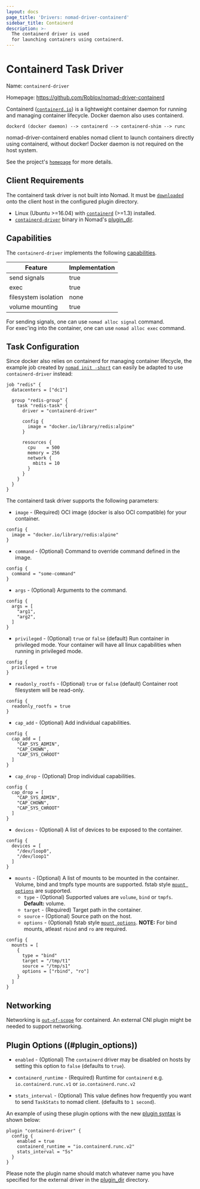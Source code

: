 ```yaml
---
layout: docs
page_title: 'Drivers: nomad-driver-containerd'
sidebar_title: Containerd
description: >-
  The containerd driver is used
  for launching containers using containerd.
---
```


# Containerd Task Driver

Name: `containerd-driver`

Homepage: https://github.com/Roblox/nomad-driver-containerd

Containerd ([`containerd.io`](https://containerd.io)) is a lightweight container daemon
for running and managing container lifecycle. Docker daemon also uses containerd.

```hcl
dockerd (docker daemon) --> containerd --> containerd-shim --> runc
```

nomad-driver-containerd enables nomad client to launch containers directly using containerd, without docker!
Docker daemon is not required on the host system.

See the project's [`homepage`](https://github.com/Roblox/nomad-driver-containerd) for more details.

## Client Requirements

The containerd task driver is not built into Nomad. It must be [`downloaded`](https://github.com/Roblox/nomad-driver-containerd/releases/tag/v0.1)
onto the client host in the configured plugin directory.

- Linux (Ubuntu >=16.04) with [`containerd`](https://containerd.io/downloads/) (>=1.3) installed.
- [`containerd-driver`](https://github.com/Roblox/nomad-driver-containerd/releases/tag/v0.1) binary in Nomad's [plugin_dir][plugin_dir].

## Capabilities

The `containerd-driver` implements the following [capabilities](/docs/internals/plugins/task-drivers#capabilities-capabilities-error).

| Feature | Implementation |
| --- | --- |
| send signals | true |
| exec | true |
| filesystem isolation | none |
| volume mounting | true |

For sending signals, one can use `nomad alloc signal` command.<br/>
For exec'ing into the container, one can use `nomad alloc exec` command.

## Task Configuration

Since docker also relies on containerd for managing container lifecycle, the example job created by [`nomad init -short`][nomad-init] can easily be adapted to use `containerd-driver` instead:

```hcl
job "redis" {
  datacenters = ["dc1"]

  group "redis-group" {
    task "redis-task" {
      driver = "containerd-driver"

      config {
        image = "docker.io/library/redis:alpine"
      }

      resources {
        cpu    = 500
        memory = 256
        network {
          mbits = 10
        }
      }
    }
  }
}
```

The containerd task driver supports the following parameters:

- `image` - (Required) OCI image (docker is also OCI compatible) for your container.

```hcl
config {
  image = "docker.io/library/redis:alpine"
}
```
- `command` - (Optional) Command to override command defined in the image.

```hcl
config {
  command = "some-command"
}
```
- `args` - (Optional) Arguments to the command.

```hcl
config {
  args = [
    "arg1",
    "arg2",
  ]
}
```
- `privileged` - (Optional) `true` or `false` (default) Run container in privileged mode.
Your container will have all linux capabilities when running in privileged mode.

```hcl
config {
  privileged = true
}
```
- `readonly_rootfs` - (Optional) `true` or `false` (default) Container root filesystem will be read-only.
```hcl
config {
  readonly_rootfs = true
}
```
- `cap_add` - (Optional) Add individual capabilities.
```hcl
config {
  cap_add = [
    "CAP_SYS_ADMIN",
    "CAP_CHOWN",
    "CAP_SYS_CHROOT"
  ]
}
```
- `cap_drop` - (Optional) Drop individual capabilities.
```hcl
config {
  cap_drop = [
    "CAP_SYS_ADMIN",
    "CAP_CHOWN",
    "CAP_SYS_CHROOT"
  ]
}
```
- `devices` - (Optional) A list of devices to be exposed to the container.
```hcl
config {
  devices = [
    "/dev/loop0",
    "/dev/loop1"
  ]
}
```
- `mounts` - (Optional) A list of mounts to be mounted in the container.
Volume, bind and tmpfs type mounts are supported. fstab style [`mount options`](https://github.com/containerd/containerd/blob/master/mount/mount_linux.go#L187-L211) are supported.
   - `type` - (Optional) Supported values are `volume`, `bind` or `tmpfs`. **Default:** volume.
   - `target` - (Required) Target path in the container.
   - `source` - (Optional) Source path on the host.
   - `options` - (Optional) fstab style [`mount options`](https://github.com/containerd/containerd/blob/master/mount/mount_linux.go#L187-L211). **NOTE:** For bind mounts, atleast `rbind` and `ro` are required.
```hcl
config {
  mounts = [
    {
      type = "bind"
      target = "/tmp/t1"
      source = "/tmp/s1"
      options = ["rbind", "ro"]
    }
  ]
}
```

## Networking

Networking is [`out-of-scope`](https://kubernetes.io/blog/2017/11/containerd-container-runtime-options-kubernetes/#containerd) for containerd. An external CNI plugin might be needed to support networking.

## Plugin Options ((#plugin_options))

- `enabled` - (Optional) The `containerd` driver may be disabled on hosts by setting this option to `false` (defaults to `true`).

- `containerd_runtime` - (Required) Runtime for `containerd` e.g. `io.containerd.runc.v1` or `io.containerd.runc.v2`

- `stats_interval` - (Optional) This value defines how frequently you want to send `TaskStats` to nomad client. (defaults to `1 second`).


An example of using these plugin options with the new [plugin
syntax][plugin] is shown below:

```hcl
plugin "containerd-driver" {
  config {
    enabled = true
    containerd_runtime = "io.containerd.runc.v2"
    stats_interval = "5s"
  }
}
```

Please note the plugin name should match whatever name you have specified for the external driver in the [plugin_dir][plugin_dir] directory.

[nomad-driver-containerd]: https://github.com/Roblox/nomad-driver-containerd
[nomad-init]: /docs/commands/job/init
[plugin]: /docs/configuration/plugin
[plugin_dir]: /docs/configuration#plugin_dir
[plugin-options]: #plugin_options
